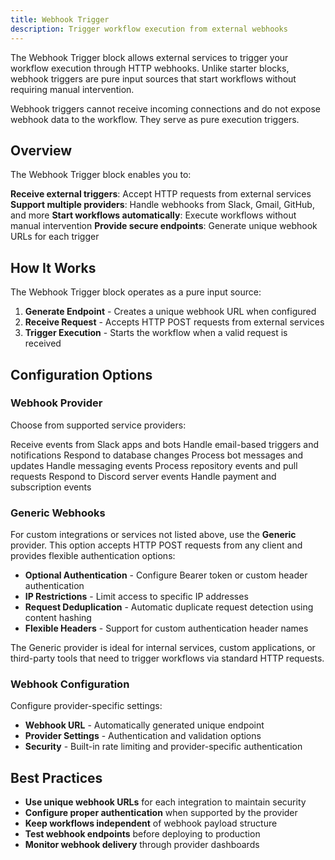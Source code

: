 ```yaml
---
title: Webhook Trigger
description: Trigger workflow execution from external webhooks
---
```



The Webhook Trigger block allows external services to trigger your workflow execution through HTTP webhooks. Unlike starter blocks, webhook triggers are pure input sources that start workflows without requiring manual intervention.

<ThemeImage
  lightSrc="/static/light/webhooktrigger-light.png"
  darkSrc="/static/dark/webhooktrigger-dark.png"
  alt="Webhook Trigger Block"
  width={350}
  height={175}
/>

<Callout>
  Webhook triggers cannot receive incoming connections and do not expose webhook data to the workflow. They serve as pure execution triggers.
</Callout>

## Overview

The Webhook Trigger block enables you to:

<Steps>
  <Step>
    <strong>Receive external triggers</strong>: Accept HTTP requests from external services
  </Step>
  <Step>
    <strong>Support multiple providers</strong>: Handle webhooks from Slack, Gmail, GitHub, and more
  </Step>
  <Step>
    <strong>Start workflows automatically</strong>: Execute workflows without manual intervention
  </Step>
  <Step>
    <strong>Provide secure endpoints</strong>: Generate unique webhook URLs for each trigger
  </Step>
</Steps>

## How It Works

The Webhook Trigger block operates as a pure input source:

1. **Generate Endpoint** - Creates a unique webhook URL when configured
2. **Receive Request** - Accepts HTTP POST requests from external services
3. **Trigger Execution** - Starts the workflow when a valid request is received

## Configuration Options

### Webhook Provider

Choose from supported service providers:

<Cards>
  <Card title="Slack" href="#">
    Receive events from Slack apps and bots
  </Card>
  <Card title="Gmail" href="#">
    Handle email-based triggers and notifications
  </Card>
  <Card title="Airtable" href="#">
    Respond to database changes
  </Card>
  <Card title="Telegram" href="#">
    Process bot messages and updates
  </Card>
  <Card title="WhatsApp" href="#">
    Handle messaging events
  </Card>
  <Card title="GitHub" href="#">
    Process repository events and pull requests
  </Card>
  <Card title="Discord" href="#">
    Respond to Discord server events
  </Card>
  <Card title="Stripe" href="#">
    Handle payment and subscription events
  </Card>
</Cards>

### Generic Webhooks

For custom integrations or services not listed above, use the **Generic** provider. This option accepts HTTP POST requests from any client and provides flexible authentication options:

- **Optional Authentication** - Configure Bearer token or custom header authentication
- **IP Restrictions** - Limit access to specific IP addresses
- **Request Deduplication** - Automatic duplicate request detection using content hashing
- **Flexible Headers** - Support for custom authentication header names

The Generic provider is ideal for internal services, custom applications, or third-party tools that need to trigger workflows via standard HTTP requests.

### Webhook Configuration

Configure provider-specific settings:

- **Webhook URL** - Automatically generated unique endpoint
- **Provider Settings** - Authentication and validation options
- **Security** - Built-in rate limiting and provider-specific authentication

## Best Practices

- **Use unique webhook URLs** for each integration to maintain security
- **Configure proper authentication** when supported by the provider
- **Keep workflows independent** of webhook payload structure
- **Test webhook endpoints** before deploying to production
- **Monitor webhook delivery** through provider dashboards

